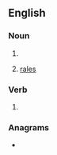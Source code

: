 ==English==

===Noun===
{{head|en|noun plural form}}

# {{plural of|crackle|lang=en}}
# {{lb|en|medicine|plurae tantum|lung sounds}} [[rale]]s

===Verb===
{{head|en|verb form}}

# {{en-third-person singular of|crackle}}

===Anagrams===
* {{anagrams|en|cacklers|clackers}}
